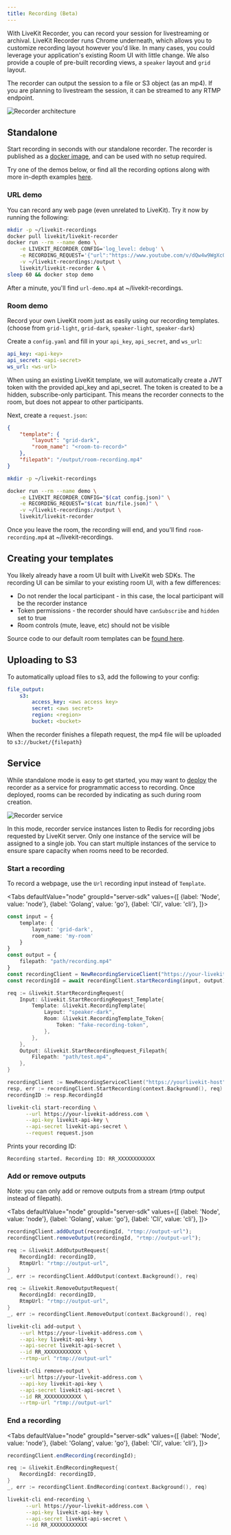```yaml
---
title: Recording (Beta)
---
```


With LiveKit Recorder, you can record your session for livestreaming or archival. LiveKit Recorder runs Chrome underneath, which allows you to customize recording layout however you'd like. In many cases, you could leverage your application's existing Room UI with little change. We also provide a couple of pre-built recording views, a `speaker` layout and `grid` layout.

The recorder can output the session to a file or S3 object (as an mp4). If you are planning to livestream the session, it can be streamed to any RTMP endpoint.

![Recorder architecture](/img/recorder/recorder-architecture.svg)

## Standalone

Start recording in seconds with our standalone recorder. The recorder is published as a [docker image](https://hub.docker.com/r/livekit/livekit-recorder), and can be used with no setup required.

Try one of the demos below, or find all the recording options along with more in-depth examples [here](https://github.com/livekit/livekit-recorder/tree/main/recorder).

### URL demo

You can record any web page (even unrelated to LiveKit). Try it now by running the following:

```bash
mkdir -p ~/livekit-recordings
docker pull livekit/livekit-recorder
docker run --rm --name demo \
    -e LIVEKIT_RECORDER_CONFIG='log_level: debug' \
    -e RECORDING_REQUEST='{"url":"https://www.youtube.com/v/dQw4w9WgXcQ","filepath":"/output/url-demo.mp4"}' \
    -v ~/livekit-recordings:/output \
    livekit/livekit-recorder & \
sleep 60 && docker stop demo
```

After a minute, you'll find `url-demo.mp4` at ~/livekit-recordings.

### Room demo

Record your own LiveKit room just as easily using our recording templates. (choose from `grid-light`, `grid-dark`, `speaker-light`, `speaker-dark`)

Create a `config.yaml` and fill in your `api_key`, `api_secret`, and `ws_url`:

```yaml title="config.yaml"
api_key: <api-key>
api_secret: <api-secret>
ws_url: <ws-url>
```

When using an existing LiveKit template, we will automatically create a JWT token with the provided api_key and api_secret.
The token is created to be a hidden, subscribe-only participant. This means the recorder connects to the room, but does not appear to other participants.

Next, create a `request.json`:

```json title="request.json"
{
    "template": {
        "layout": "grid-dark",
        "room_name": "<room-to-record>"
    },
    "filepath": "/output/room-recording.mp4"
}
```

```bash
mkdir -p ~/livekit-recordings

docker run --rm --name demo \
    -e LIVEKIT_RECORDER_CONFIG="$(cat config.json)" \
    -e RECORDING_REQUEST="$(cat bin/file.json)" \
    -v ~/livekit-recordings:/output \
    livekit/livekit-recorder
```

Once you leave the room, the recording will end, and you'll find `room-recording.mp4` at ~/livekit-recordings.

## Creating your templates

You likely already have a room UI built with LiveKit web SDKs. The recording UI can be similar to your existing room UI, with a few differences:

- Do not render the local participant - in this case, the local participant will be the recorder instance
- Token permissions - the recorder should have `canSubscribe` and `hidden` set to true
- Room controls (mute, leave, etc) should not be visible

Source code to our default room templates can be [found here](https://github.com/livekit/livekit-recorder/tree/main/web).

## Uploading to S3

To automatically upload files to s3, add the following to your config:
```yaml title="config.yaml"
file_output:
    s3:
        access_key: <aws access key>
        secret: <aws secret>
        region: <region>
        bucket: <bucket>
```

When the recorder finishes a filepath request, the mp4 file will be uploaded to `s3://bucket/{filepath}`

## Service

While standalone mode is easy to get started, you may want to [deploy](/guides/deploy/recorder) the recorder as a service for programmatic access to recording.
Once deployed, rooms can be recorded by indicating as such during room creation.

![Recorder service](/img/recorder/recorder-service.svg)

In this mode, recorder service instances listen to Redis for recording jobs requested by LiveKit server.
Only one instance of the service will be assigned to a single job.
You can start multiple instances of the service to ensure spare capacity when rooms need to be recorded.

### Start a recording

To record a webpage, use the `Url` recording input instead of `Template`.

<Tabs
    defaultValue="node"
    groupId="server-sdk"
    values={[
        {label: 'Node', value: 'node'},
        {label: 'Golang', value: 'go'},
        {label: 'Cli', value: 'cli'},
    ]}>
  <TabItem value="node">

```typescript title="TypeScript"
const input = {
    template: {
        layout: 'grid-dark',
        room_name: 'my-room'
    }
}
const output = {
    filepath: "path/recording.mp4"
}
const recordingClient = NewRecordingServiceClient("https://your-livekit-host", "livekit-api-key", "livekit-api-secret");
const recordingId = await recordingClient.startRecording(input, output)
```

  </TabItem>

  <TabItem value="go">

```go title="Go"
req := &livekit.StartRecordingRequest{
    Input: &livekit.StartRecordingRequest_Template{
        Template: &livekit.RecordingTemplate{
            Layout: "speaker-dark",
            Room: &livekit.RecordingTemplate_Token{
                Token: "fake-recording-token",
            },
        },
    },
    Output: &livekit.StartRecordingRequest_Filepath{
        Filepath: "path/test.mp4",
    },
}

recordingClient := NewRecordingServiceClient("https://yourlivekit-host", "livekit-api-key", "livekit-api-secret")
resp, err := recordingClient.StartRecording(context.Background(), req)
recordingID := resp.RecordingId
```

  </TabItem>

  <TabItem value="cli">

```bash
livekit-cli start-recording \
      --url https://your-livekit-address.com \
      --api-key livekit-api-key \
      --api-secret livekit-api-secret \
      --request request.json
```
Prints your recording ID:
```
Recording started. Recording ID: RR_XXXXXXXXXXXX
```

  </TabItem>

</Tabs>

### Add or remove outputs

Note: you can only add or remove outputs from a stream (rtmp output instead of filepath).

<Tabs
    defaultValue="node"
    groupId="server-sdk"
    values={[
        {label: 'Node', value: 'node'},
        {label: 'Golang', value: 'go'},
        {label: 'Cli', value: 'cli'},
    ]}>
  <TabItem value="node">

```typescript title="TypeScript"
recordingClient.addOutput(recordingId, "rtmp://output-url");
recordingClient.removeOutput(recordingId, "rtmp://output-url");
```

  </TabItem>

  <TabItem value="go">

```go title="Go"
req := &livekit.AddOutputRequest{
    RecordingId: recordingID,
    RtmpUrl: "rtmp://output-url",
}
_, err := recordingClient.AddOutput(context.Background(), req)

req := &livekit.RemoveOutputRequest{
    RecordingId: recordingID,
    RtmpUrl: "rtmp://output-url",
}
_, err := recordingClient.RemoveOutput(context.Background(), req)
```

  </TabItem>

  <TabItem value="cli">

```bash
livekit-cli add-output \
    --url https://your-livekit-address.com \
    --api-key livekit-api-key \
    --api-secret livekit-api-secret \
    --id RR_XXXXXXXXXXXX \
    --rtmp-url "rtmp://output-url"

livekit-cli remove-output \
    --url https://your-livekit-address.com \
    --api-key livekit-api-key \
    --api-secret livekit-api-secret \
    --id RR_XXXXXXXXXXXX \
    --rtmp-url "rtmp://output-url"
```

  </TabItem>

</Tabs>

### End a recording

<Tabs
    defaultValue="node"
    groupId="server-sdk"
    values={[
        {label: 'Node', value: 'node'},
        {label: 'Golang', value: 'go'},
        {label: 'Cli', value: 'cli'},
    ]}>
  <TabItem value="node">

```typescript title="TypeScript"
recordingClient.endRecording(recordingId);
```

  </TabItem>

  <TabItem value="go">

```go title="Go"
req := &livekit.EndRecordingRequest{
    RecordingId: recordingID,
}
_, err := recordingClient.EndRecording(context.Background(), req)
```

  </TabItem>

  <TabItem value="cli">

```bash
livekit-cli end-recording \
      --url https://your-livekit-address.com \
      --api-key livekit-api-key \
      --api-secret livekit-api-secret \
      --id RR_XXXXXXXXXXXX
```

  </TabItem>

</Tabs>
